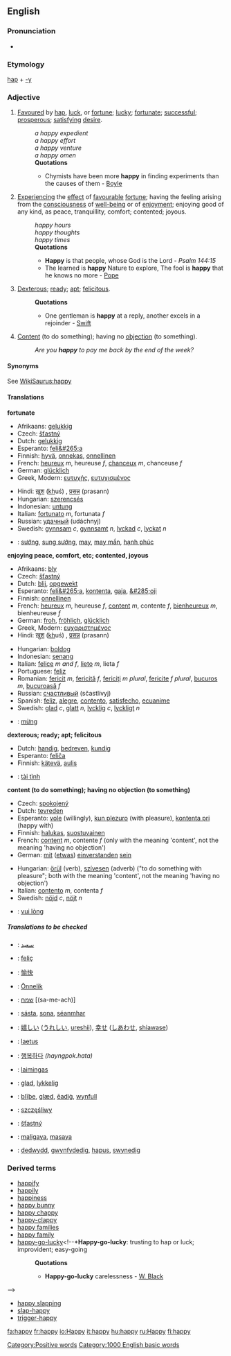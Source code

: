==English==

{{rank|none|river|change|508|happy|hours|clear|pretty}}

===Pronunciation===
{{IPA|/ˈhæpi/}}
*{{audio|en-us-happy.ogg|Audio (US)}}

===Etymology===
[[hap]] + [[-y]]

===Adjective===
{{en-ad2|'''happy'''|'''[[happier]]'''|'''[[happiest]]'''}}

#[[favour|Favoured]] by [[hap]], [[luck]], or [[fortune]]; [[lucky]]; [[fortunate]]; [[successful]]; [[prosperous]]; [[satisfy]]ing [[desire]].
#:''a happy expedient''
#:''a happy effort''
#:''a happy venture''
#:''a happy omen''
#:'''Quotations'''
#:*Chymists have been more '''happy''' in finding experiments than the causes of them - [[Boyle]]
#[[experience|Experiencing]] the [[effect]] of [[favourable]] [[fortune]]; having the feeling arising from the [[consciousness]] of [[well-being]] or of [[enjoyment]]; enjoying good of any kind, as peace, tranquillity, comfort; contented; joyous.
#:''happy hours''
#:''happy thoughts''
#:''happy times''
#:'''Quotations'''
#:*'''Happy''' is that people, whose God is the Lord - ''Psalm 144:15''
#:*The learned is '''happy''' Nature to explore, The fool is '''happy''' that he knows no more - [[Pope]]
# [[dexterous|Dexterous]]; [[ready]]; [[apt]]; [[felicitous]].
#:'''Quotations'''
#:*One gentleman is '''happy''' at a reply, another excels in a rejoinder - [[Swift]]
# [[content|Content]] (to do something); having no [[objection]] (to something).
#:''Are you '''happy''' to pay me back by the end of the week?''

====Synonyms====
See [[WikiSaurus:happy]]

====Translations====

'''fortunate'''
{{top}}
*Afrikaans: [[gelukkig]]
*Czech: [[šťastný]]
*Dutch: [[gelukkig]]
*Esperanto: [[feli&#265;a]]
*Finnish: [[hyvä]], [[onnekas]], [[onnellinen]]
*French: [[heureux]] ''m'', heureuse ''f'', [[chanceux]] ''m'', chanceuse ''f''
*German: [[glücklich]]
*Greek, Modern: [[ευτυχής]], [[ευτυχισμένος]]
{{mid}}
*Hindi: [[ख़ुश]] (<u>kh</u>uś) <!--this underlined kh represents a Persian sound used in Hindi. I don't know it's IPA, but it's like a throaty "h" with a slight scrape-->, [[प्रसन्न]] (prasann)
*Hungarian: [[szerencsés]]
*Indonesian: [[untung]]
*Italian: [[fortunato]] ''m'', fortunata ''f''
*Russian: [[удачный]] (udáchnyj)
*Swedish: [[gynnsam]] ''c'', [[gynnsamt]] ''n'', [[lyckad]] ''c'', [[lyckat]] ''n''
*{{vi}}: [[sướng]], [[sung sướng]], [[may#Vietnamese|may]], [[may mắn]], [[hạnh phúc]]
{{bottom}}

'''enjoying peace, comfort, etc; contented, joyous'''
{{top}}
*Afrikaans: [[bly]]
*Czech: [[šťastný]]
*Dutch: [[blij]], [[opgewekt]]
*Esperanto: [[feli&#265;a]], [[kontenta]], [[gaja]], [[&#285;oji]]
*Finnish: [[onnellinen]]
*French: [[heureux]] ''m'', heureuse ''f'', [[content#French|content]] ''m'', contente ''f'', [[bienheureux]] ''m'', bienheureuse ''f''
*German: [[froh]], [[fröhlich]], [[glücklich]]
*Greek, Modern: [[ευχαριστημένος]]
*Hindi: [[ख़ुश]] (<u>kh</u>uś) <!--this underlined kh represents a Persian sound used in Hindi. I don't know it's IPA, but it's like a throaty "h" with a slight scrape-->, [[प्रसन्न]] (prasann)
{{mid}}
*Hungarian: [[boldog]]
*Indonesian: [[senang]]
*Italian: [[felice]] ''m and f'', [[lieto]] ''m'', lieta ''f''
*Portuguese: [[feliz]]
*Romanian: [[fericit]] ''m'', [[fericită]] ''f'', [[fericiţi]] ''m plural'', [[fericite]] ''f plural'', [[bucuros]] ''m'', [[bucuroasă]] ''f''
*Russian: [[счастливый]] (sčastlívyj)
*Spanish: [[feliz]], [[alegre]], [[contento]], [[satisfecho]], [[ecuanime]]
*Swedish: [[glad]] ''c'', [[glatt]] ''n'', [[lycklig]] ''c'', [[lyckligt]] ''n''
*{{vi}}: [[mừng]]
{{bottom}}

'''dexterous; ready; apt; felicitous'''
{{top}}
*Dutch: [[handig]], [[bedreven]], [[kundig]]
*Esperanto: [[feliĉa]]
*Finnish: [[kätevä]], [[aulis]]
{{mid}}
*{{vi}}: [[tài tình]]
{{bottom}}

'''content (to do something); having no objection (to something)'''
{{top}}
*Czech: [[spokojený]]
*Dutch: [[tevreden]]
*Esperanto: [[vole]] (willingly), [[kun plezuro]] (with pleasure), [[kontenta pri]] (happy with)
*Finnish: [[halukas]], [[suostuvainen]]
*French: [[content#French|content]] ''m'', contente ''f'' (only with the meaning 'content', not the meaning 'having no objection')
*German: [[mit]] ([[etwas]]) [[einverstanden]] [[sein]]
{{mid}}
*Hungarian: [[örül]] (verb), [[szívesen]] (adverb) ("to do something with pleasure"; both with the meaning 'content', not the meaning 'having no objection')
*Italian: [[contento]] ''m'', contenta ''f''
*Swedish: [[nöjd]] ''c'', [[nöjt]] ''n''
*{{vi}}: [[vui lòng]]
{{bottom}}

=====Translations to be checked=====
{{checktrans}}
*{{ttbc|Arabic}}: [[سعيد]]
*{{ttbc|Catalan}}: [[feliç]]
*{{ttbc|Chinese, Simplified}}: [[愉快]]
*{{ttbc|Estonian}}: [[Ōnnelik]]
*{{ttbc|Hebrew}}: [[שמח]] [(sa-me-ach)]
*{{ttbc|Irish}}: [[sásta]], [[sona]], [[séanmhar]]
*{{ttbc|Japanese}}: [[嬉しい]] ([[うれしい]], [[ureshii]]), [[幸せ]] ([[しあわせ]], [[shiawase]])
*{{ttbc|Latin}}: [[laetus]]
*{{ttbc|Korean}}: [[행복하다]] ''(hayngpok.hata)''
*{{ttbc|Lithuanian}}: [[laimingas]]
*{{ttbc|Norwegian}}: [[glad]], [[lykkelig]]
*{{ttbc|Old English}}: [[bliþe|blīþe]], [[glæd]], [[eadig|ēadiġ]], [[wynfull]]
*{{ttbc|Polish}}: [[szczęśliwy]]
*{{ttbc|Slovakian}}: [[šťastný]]
*{{ttbc|Tagalog}}: [[maligaya]], [[masaya]]
*{{ttbc|Welsh}}: [[dedwydd]], [[gwynfydedig]], [[hapus]], [[swynedig]]

===Derived terms===
*[[happify]]
*[[happily]]
*[[happiness]]
*[[happy bunny]]
*[[happy chappy]]
*[[happy-clappy]]
*[[happy families]]<!--card game-->
*[[happy family]] <!--*'''Happy family''': a collection of animals of different and hostile propensities living peaceably together in one cage. Used ironically of conventional alliances of persons who are in fact mutually repugnant-->
*[[happy-go-lucky]]<!--*'''Happy-go-lucky''': trusting to hap or luck; improvident; easy-going
*:'''Quotations'''
*:*'''Happy-go-lucky''' carelessness - [[W. Black]]
-->
*[[happy slapping]]
*[[slap-happy]]
*[[trigger-happy]]

[[Category:Positive words]]
[[Category:1000 English basic words]]
[[fa:happy]]
[[fr:happy]]
[[io:Happy]]
[[it:happy]]
[[hu:happy]]
[[ru:Happy]]
[[fi:happy]]
